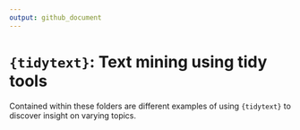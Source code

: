 ```yaml
---
output: github_document
---
```


# `{tidytext}`: Text mining using tidy tools

Contained within these folders are different examples of using `{tidytext}` to discover insight on varying topics.